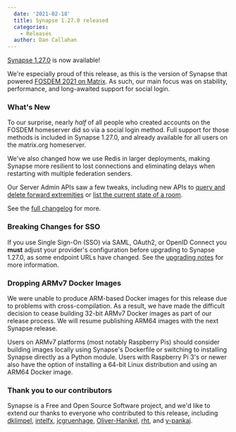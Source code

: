 ```yaml
---
  date: '2021-02-18'
  title: Synapse 1.27.0 released
  categories:
    - Releases
  author: Dan Callahan
---
```


[Synapse 1.27.0](https://github.com/matrix-org/synapse/releases/tag/v1.27.0) is now available!

We're especially proud of this release, as this is the version of Synapse that powered [FOSDEM 2021 on Matrix](/blog/2021/02/15/how-we-hosted-fosdem-2021-on-matrix). As such, our main focus was on stability, performance, and long-awaited support for social login.

### What's New

To our surprise, nearly *half* of all people who created accounts on the FOSDEM homeserver did so via a social login method. Full support for those methods is included in Synapse 1.27.0, and already available for all users on the matrix.org homeserver.

We've also changed how we use Redis in larger deployments, making Synapse more resilient to lost connections and eliminating delays when restarting with multiple federation senders.

Our Server Admin APIs saw a few tweaks, including new APIs to [query and delete forward extremities](https://github.com/matrix-org/synapse/blob/v1.27.0/docs/admin_api/rooms.md#forward-extremities-admin-api) or [list the current state of a room](https://github.com/matrix-org/synapse/blob/v1.27.0/docs/admin_api/rooms.md#room-state-api).

See the [full changelog](https://github.com/matrix-org/synapse/blob/release-v1.27.0/CHANGES.md) for more.

### Breaking Changes for SSO

If you use Single Sign-On (SSO) via SAML, OAuth2, or OpenID Connect you __must__ adjust your provider's configuration before upgrading to Synapse 1.27.0, as some endpoint URLs have changed. See the [upgrading notes](https://github.com/matrix-org/synapse/blob/release-v1.27.0/UPGRADE.rst#upgrading-to-v1270) for more information.

### Dropping ARMv7 Docker Images

We were unable to produce ARM-based Docker images for this release due to problems with cross-compilation. As a result, we have made the difficult decision to cease building 32-bit ARMv7 Docker images as part of our release process. We will resume publishing ARM64 images with the next Synapse release.

Users on ARMv7 platforms (most notably Raspberry Pis) should consider building images locally using Synapse's Dockerfile or switching to installing Synapse directly as a Python module. Users with Raspberry Pi 3's or newer also have the option of installing a 64-bit Linux distribution and using an ARM64 Docker image.

### Thank you to our contributors

Synapse is a Free and Open Source Software project, and we'd like to extend our thanks to everyone who contributed to this release, including [dklimpel](https://github.com/dklimpel), [intelfx](https://github.com/intelfx), [jcgruenhage](https://github.com/jcgruenhage), [Oliver-Hanikel](https://github.com/Oliver-Hanikel), [rht](https://github.com/rht), and [y-pankaj](https://github.com/y-pankaj).